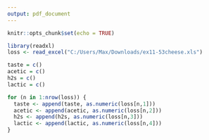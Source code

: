 ```yaml
---
output: pdf_document
---
```


```r
knitr::opts_chunk$set(echo = TRUE)
```


```r
library(readxl)
loss <- read_excel("C:/Users/Max/Downloads/ex11-53cheese.xls")

taste = c()
acetic = c()
h2s = c()
lactic = c()

for (n in 1:nrow(loss)) {
  taste <- append(taste, as.numeric(loss[n,1]))
  acetic <- append(acetic, as.numeric(loss[n,2]))
  h2s <- append(h2s, as.numeric(loss[n,3]))
  lactic <- append(lactic, as.numeric(loss[n,4]))
}


```

